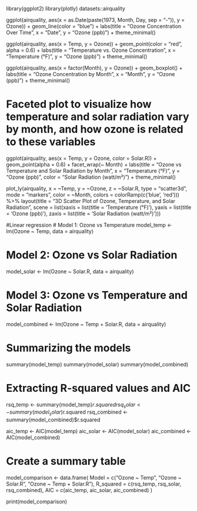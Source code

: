 library(ggplot2)
library(plotly)
datasets::airquality

ggplot(airquality, aes(x = as.Date(paste(1973, Month, Day, sep = "-")), y = Ozone)) +
  geom_line(color = "blue") +
  labs(title = "Ozone Concentration Over Time",
       x = "Date", y = "Ozone (ppb)") +
  theme_minimal()

ggplot(airquality, aes(x = Temp, y = Ozone)) +
  geom_point(color = "red", alpha = 0.6) +
  labs(title = "Temperature vs. Ozone Concentration",
       x = "Temperature (°F)", y = "Ozone (ppb)") +
  theme_minimal()

ggplot(airquality, aes(x = factor(Month), y = Ozone)) +
  geom_boxplot() +
  labs(title = "Ozone Concentration by Month",
       x = "Month", y = "Ozone (ppb)") +
  theme_minimal()

# Faceted plot to visualize how temperature and solar radiation vary by month, and how ozone is related to these variables
ggplot(airquality, aes(x = Temp, y = Ozone, color = Solar.R)) +
  geom_point(alpha = 0.6) +
  facet_wrap(~ Month) +
  labs(title = "Ozone vs Temperature and Solar Radiation by Month",
       x = "Temperature (°F)", y = "Ozone (ppb)",
       color = "Solar Radiation (watt/m²)") +
  theme_minimal()

plot_ly(airquality, x = ~Temp, y = ~Ozone, z = ~Solar.R, 
        type = "scatter3d", mode = "markers", color = ~Month,
        colors = colorRamp(c('blue', 'red'))) %>%
  layout(title = "3D Scatter Plot of Ozone, Temperature, and Solar Radiation",
         scene = list(xaxis = list(title = 'Temperature (°F)'),
                      yaxis = list(title = 'Ozone (ppb)'),
                      zaxis = list(title = 'Solar Radiation (watt/m²)')))

#Linear regression
# Model 1: Ozone vs Temperature
model_temp <- lm(Ozone ~ Temp, data = airquality)

# Model 2: Ozone vs Solar Radiation
model_solar <- lm(Ozone ~ Solar.R, data = airquality)

# Model 3: Ozone vs Temperature and Solar Radiation
model_combined <- lm(Ozone ~ Temp + Solar.R, data = airquality)

# Summarizing the models
summary(model_temp)
summary(model_solar)
summary(model_combined)

# Extracting R-squared values and AIC
rsq_temp <- summary(model_temp)$r.squared
rsq_solar <- summary(model_solar)$r.squared
rsq_combined <- summary(model_combined)$r.squared

aic_temp <- AIC(model_temp)
aic_solar <- AIC(model_solar)
aic_combined <- AIC(model_combined)

# Create a summary table
model_comparison <- data.frame(
  Model = c("Ozone ~ Temp", "Ozone ~ Solar.R", "Ozone ~ Temp + Solar.R"),
  R_squared = c(rsq_temp, rsq_solar, rsq_combined),
  AIC = c(aic_temp, aic_solar, aic_combined)
)

print(model_comparison)
